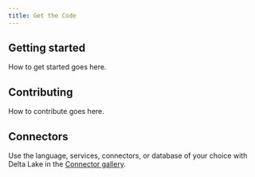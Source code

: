 ```yaml
---
title: Get the Code
---
```


## Getting started

How to get started goes here.

## Contributing

How to contribute goes here.

## Connectors

Use the language, services, connectors, or database of your choice with Delta Lake in the [Connector gallery](/code/connectors).
